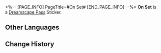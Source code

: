 <%-- [PAGE_INFO]
PageTitle=#On Set#
[END_PAGE_INFO] --%>
{{Stub|Location information}}
{{Item Infobox
|id          = 223901
|image       = Dreamscape Pass Sticker On Set.png
|type        = Dreamscape Pass Sticker
|type2       = It Was the Best of Times Stickers
|invCategory = 
|rarity      = 4
|effect      = 
|description = Digital stickers that can be used to decorate the pages of the Dreamtour Handbook. They come in many different styles.
|source1     = [[Unlocked by Default]]
}}
{{Description|Where's the Gaffer?}}
'''On Set''' is a [[Dreamscape Pass]] Sticker.

==Other Languages==
{{Other Languages
|en   = On Set
|zhs  = 片场
|zht  = 片場
|ja   = 撮影現場
|ko   = 촬영장
|es   = Estudio
|fr   = En plateau
|ru   = Съёмочная площадка
|th   = สถานที่ถ่ายทำ
|vi   = Trường Quay
|de   = Am Set
|id   = Lokasi Syuting
|pt   = No Set
}}

==Change History==
{{Change History|2.2}}